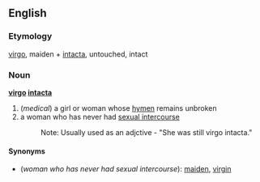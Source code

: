 ==English==
===Etymology===
{{L.}} [[virgo]], maiden + [[intacta]], untouched, intact

===Noun===
'''[[virgo]] [[intacta]]'''

#(''medical'') a girl or woman whose [[hymen]] remains unbroken
#a woman who has never had [[sexual intercourse]]
#:Note: Usually used as an adjctive - "She was still virgo intacta."

====Synonyms====
*(''woman who has never had sexual intercourse''): [[maiden]], [[virgin]]